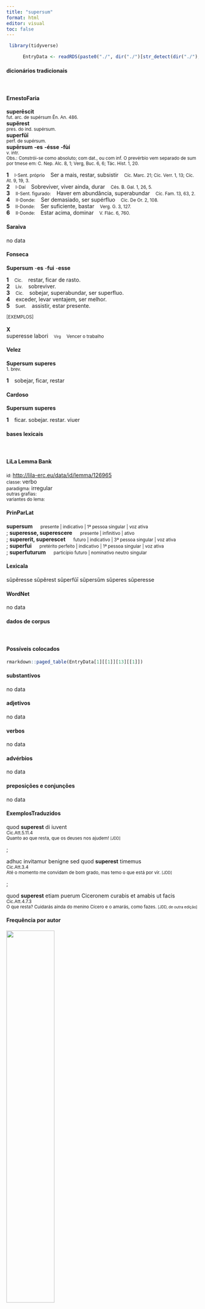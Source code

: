 ```yaml
---
title: "supersum"
format: html
editor: visual
toc: false
---
```



```r
 library(tidyverse) 

      EntryData <- readRDS(paste0("./", dir("./")[str_detect(dir("./"), "_xx115-117-112-101-114-115-117-109xx_.rds")]))

```


#### dicionários tradicionais

&emsp;




::: panel-tabset

#### ErnestoFaria

<b>superēscit</b> <br> <small>fut. arc. de supérsum Ên. An. 486.</small> <br> <small></small> 
 <b>supĕrest</b> <br> <small>pres. do ind. supérsum.</small> <br> <small></small> 
 <b>superfŭī</b> <br> <small>perf. de supérsum.</small> <br> <small></small> 
 <b>supērsum</b> <b>-es</b> <b>-ésse</b> <b>-fùí</b> <br> <small>v. intr.</small> <br> <small>Obs.: Constrói-se como absoluto; com dat., ou com inf. O prevérbio vem separado de sum por tmese em: C. Nep. Alc. 8, 1; Verg, Buc. 6, 6; Tác. Hist. 1, 20.</small>   <p> <b>1</b> &ensp; <small>I-Sent. próprio</small> &ensp; Ser a mais, restar, subsistir &ensp; <small>Cíc. Marc. 21; Cíc. Verr. 1, 13; Cíc. At. 9, 19, 3.</small> <br> <b>2</b> &ensp; <small>I-Daí</small> &ensp; Sobreviver, viver ainda, durar &ensp; <small>Cés. B. Gal. 1, 26, 5.</small> <br> <b>3</b> &ensp; <small>II-Sent. figurado:</small> &ensp; Haver em abundância, superabundar &ensp; <small>Cíc. Fam. 13, 63, 2.</small> <br> <b>4</b> &ensp; <small>II-Donde:</small> &ensp; Ser demasiado, ser supérfluo &ensp; <small>Cíc. De Or. 2, 108.</small> <br> <b>5</b> &ensp; <small>II-Donde:</small> &ensp; Ser suficiente, bastar &ensp; <small>Verg. G. 3, 127.</small> <br> <b>6</b> &ensp; <small>II-Donde:</small> &ensp; Estar acima, dominar &ensp; <small>V. Flác. 6, 760.</small> </p>




#### Saraiva

no data




#### Fonseca

<b>Supersum</b> -<b>es</b> -<b>fui</b> -<b>esse</b>   <p> <b>1</b> &ensp; <small>Cic.</small> &ensp; restar, ficar de rasto. <br> <b>2</b> &ensp; <small>Liv.</small> &ensp; sobreviver. <br> <b>3</b> &ensp; <small>Cic.</small> &ensp; sobejar, superabundar, ser superfluo. <br> <b>4</b> &ensp; exceder, levar ventajem, ser melhor. <br> <b>5</b> &ensp; <small>Suet.</small> &ensp; assistir, estar presente. </p>   <p><small>[EXEMPLOS]</small><br> <br><b>X</b><br>superesse labori &ensp; <small><small>Virg</small></small> &ensp; <small>Vencer o trabalho</small> </p>




#### Velez

<b>Supersum</b> <b>superes</b> <br> <small>1. brev.</small>   <p> <b>1</b> &ensp; sobejar, ficar, restar </p>




#### Cardoso

<b>Supersum</b> <b>superes</b>   <p> <b>1</b> &ensp; ficar. sobejar. restar. viuer </p>


:::



#### bases lexicais

&emsp;






::: panel-tabset

#### LiLa Lemma Bank

<small> id: </small> <a href=' http://lila-erc.eu/data/id/lemma/126965 ' target="_blank"> http://lila-erc.eu/data/id/lemma/126965 </a> <br>
<small> classe: </small> verbo    <br>
<small> paradigma: </small> irregular <br>
<small> outras grafias: </small>  <br>
<small> variantes do lema: </small>  <br>





#### PrinParLat

<b> supersum </b>&emsp;<small> presente | indicativo | 1ª pessoa singular | voz ativa </small><br>
; <b> superesse, superescere </b>&emsp;<small> presente | infinitivo | ativo </small><br>
; <b> supererit, superescet </b>&emsp;<small> futuro | indicativo | 3ª pessoa singular | voz ativa </small><br>
; <b> superfui </b>&emsp;<small> pretérito perfeito | indicativo | 1ª pessoa singular | voz ativa </small><br>
; <b> superfuturum </b>&emsp;<small> particípio futuro | nominativo neutro singular </small><br>





#### Lexicala

sŭpĕresse 
 sŭpĕrest 
 sŭperfŭī 
 sŭpersŭm 
 sŭperes 
 sŭperesse




#### WordNet

no data


:::



#### dados de corpus

&emsp;




::: panel-tabset

#### Possíveis colocados

```r

rmarkdown::paged_table(EntryData[1][[1]][13][[1]])

```


#### substantivos

no data




#### adjetivos

no data




#### verbos

no data




#### advérbios

no data




#### preposições e conjunções

no data


:::



::: panel-tabset

#### ExemplosTraduzidos

<p> quod <b>superest</b> di iuvent <br> <small> Cic.Att.5.11.4 <br> Quanto ao que resta, que os deuses nos ajudem! <small> [JDD] </small> </small> </p>
; <p> adhuc invitamur benigne sed quod <b>superest</b> timemus <br> <small> Cic.Att.3.4 <br> Até o momento me convidam de bom grado, mas temo o que está por vir. <small> [JDD] </small> </small> </p>
; <p> quod <b>superest</b> etiam puerum Ciceronem curabis et amabis ut facis <br> <small> Cic.Att.4.7.3 <br> O que resta? Cuidarás ainda do menino Cícero e o amarás, como fazes. <small> [JDD, de outra edição] </small> </small> </p>





#### Frequência por autor

![](./Media/barchart__xx115-117-112-101-114-115-117-109xx__lemma_BY_author_Frequencies.webp){width=50% fig-alt='This charts plots the frequency of lemma by author_Frequencies. The Ovidius subcorpus registers the highest normalized frequency, with the value of 5.15 and an absolute frequency of 3. The Ovidius subcorpus follows, with a normalized frequency of 5.15 and an absolute frequency of 3. the subcorpus with the least normalized frequency is Horatius with the normalized value of 0 and an absolute freqeuncy of 0. here are all the values: subcorpus: Caesar ; normalized frequency: 5 ; absolute frequency: 1.88836014804744. subcorpus: Cicero ; normalized frequency: 10 ; absolute frequency: 0.622959806633276. subcorpus: Horatius ; normalized frequency: 0 ; absolute frequency: 0. subcorpus: Ovidius ; normalized frequency: 3 ; absolute frequency: 5.14756348661633. subcorpus: Phaedrus ; normalized frequency: 2 ; absolute frequency: 3.0362835888872. subcorpus: Sallustius ; normalized frequency: 0 ; absolute frequency: 0. subcorpus: Seneca ; normalized frequency: 7 ; absolute frequency: 1.30643325059256. subcorpus: Suetonius ; normalized frequency: 0 ; absolute frequency: 0. subcorpus: Tacitus ; normalized frequency: 0 ; absolute frequency: 0. subcorpus: Vergilius ; normalized frequency: 1 ; absolute frequency: 1.93050193050193. subcorpus: Hieronymus ; normalized frequency: 0 ; absolute frequency: 0'}




#### Frequência por gênero

![](./Media/barchart__xx115-117-112-101-114-115-117-109xx__lemma_BY_genre_Frequencies.webp){width=50% fig-alt='This charts plots the frequency of lemma by genre_Frequencies. The Poesia.didática subcorpus registers the highest normalized frequency, with the value of 4.24 and an absolute frequency of 5. The Poesia.didática subcorpus follows, with a normalized frequency of 4.24 and an absolute frequency of 5. the subcorpus with the least normalized frequency is Poesia.lírica with the normalized value of 0 and an absolute freqeuncy of 0. here are all the values: subcorpus: Prosa.histórica ; normalized frequency: 5 ; absolute frequency: 1.21716692227172. subcorpus: Prosa.filosófica ; normalized frequency: 4 ; absolute frequency: 0.658967727055567. subcorpus: Prosa.oratória ; normalized frequency: 4 ; absolute frequency: 0.384050387410828. subcorpus: Prosa.epistolográfica ; normalized frequency: 6 ; absolute frequency: 1.58986724608495. subcorpus: Poesia.lírica ; normalized frequency: 0 ; absolute frequency: 0. subcorpus: Poesia.didática ; normalized frequency: 5 ; absolute frequency: 4.24124183560947. subcorpus: Poesia.trágica ; normalized frequency: 3 ; absolute frequency: 2.60597637248089. subcorpus: Poesia.épica ; normalized frequency: 1 ; absolute frequency: 1.93050193050193. subcorpus: Prosa.ficcional ; normalized frequency: 0 ; absolute frequency: 0'}




#### Frequência por século

![](./Media/barchart__xx115-117-112-101-114-115-117-109xx__lemma_BY_period_Frequencies.webp){width=50% fig-alt='This charts plots the frequency of lemma by period_Frequencies. The I.d.C. subcorpus registers the highest normalized frequency, with the value of 1.84 and an absolute frequency of 12. The I.a.C. subcorpus follows, with a normalized frequency of 0.74 and an absolute frequency of 16. the subcorpus with the least normalized frequency is II.d.C. with the normalized value of 0 and an absolute freqeuncy of 0. here are all the values: subcorpus: I.a.C. ; normalized frequency: 16 ; absolute frequency: 0.744705608564114. subcorpus: I.d.C. ; normalized frequency: 12 ; absolute frequency: 1.83570445158329. subcorpus: II.d.C. ; normalized frequency: 0 ; absolute frequency: 0. subcorpus: IV.d.C. ; normalized frequency: 0 ; absolute frequency: 0'}


:::

